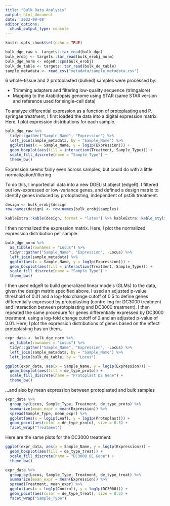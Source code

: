 ```yaml
---
title: "Bulk Data Analysis"
output: html_document
date: '2022-09-08'
editor_options: 
  chunk_output_type: console
---
```


```r
knitr::opts_chunk$set(echo = TRUE)

bulk_dge_raw <- targets::tar_read(bulk_dge)
bulk_erobj <- targets::tar_read(bulk_erobj_norm)
bulk_dge_norm <- edgeR::cpm(bulk_erobj)
bulk_de_table <- targets::tar_read(bulk_de_table)
sample_metadata <- read_csv("metadata/sample_metadata.csv")

```

6 whole-tissue and 2 protoplasted (bulked) samples were processed by:

  *   Trimming adapters and filtering low-quality sequence (trimgalore)
  *   Mapping to the Arabidopsis genome using STAR (same STAR version and reference used for single-cell data)
  
To analyze differential expression as a function of protoplasting and P. syringae treatment, I first loaded the data into a digital expression matrix. Here, I plot expression distributions for each sample. 

```r
bulk_dge_raw %>% 
  tidyr::gather("Sample_Name", "Expression") %>% 
  left_join(sample_metadata, by = "Sample_Name") %>%
  ggplot(aes(x = Sample_Name, y = log1p(Expression))) + 
  geom_boxplot(aes(fill = interaction(Treatment, Sample_Type))) + 
  scale_fill_discrete(name = "Sample Type") +
  theme_bw()
```

Expression seems fairly even across samples, but could do with a little normalization/filtering

To do this, I imported all data into a new DGEList object (edgeR). I filtered out low-expressed or low-variance genes, and defined a design matrix to identify genes induced by protoplasting, independent of pst3k treatment. 

```r
design <- bulk_erobj$design
row.names(design) <- row.names(bulk_erobj$samples)

kableExtra::kable(design, format = "latex") %>% kableExtra::kable_styling(full_width = FALSE)
```

I then normalized the expression matrix. Here, I plot the normalized expression distribution per sample. 

```r
bulk_dge_norm %>% 
  as_tibble(rownames = "Locus") %>%
  tidyr::gather("Sample_Name", "Expression", -Locus) %>%
  left_join(sample_metadata) %>%
  ggplot(aes(x = Sample_Name, y = log1p(Expression))) + 
  geom_boxplot(aes(fill = interaction(Treatment, Sample_Type))) + 
  scale_fill_discrete(name = "Sample Type") +
  theme_bw()

```

I then used edgeR to build generalized linear models (GLMs) to the data, given the design matrix specified above. I used an adjusted p-value threshold of 0.01 and a log-fold change cutoff of 0.5 to define genes differentially expressed by protoplasting (controlling for DC3000 treatment and interaction between protoplasting and DC3000 treatment). I then repeated the same procedure for genes differentially expressed by DC3000 treatment, using a log-fold change cutoff of 2 and an adjusted p-value of 0.01. Here, I plot the expression distributions of genes based on the effect protoplasting has on them...


```r
expr_data <- bulk_dge_norm %>%
  as_tibble(rownames = "Locus") %>%
  tidyr::gather("Sample_Name", "Expression", -Locus) %>%
  left_join(sample_metadata, by = "Sample_Name") %>%
  left_join(bulk_de_table, by = "Locus")

ggplot(expr_data, aes(x = Sample_Name, y = log1p(Expression))) + 
  geom_boxplot(aes(fill = de_type_proto)) + 
  scale_fill_discrete(name = "Protoplast DE Gene") +
  theme_bw()
```

...and also by mean expression between protoplasted and bulk samples

```r
expr_data %>%
  group_by(Locus, Sample_Type, Treatment, de_type_proto) %>%
  summarize(mean_expr = mean(Expression)) %>%
  spread(Sample_Type, mean_expr) %>%
  ggplot(aes(x = log1p(Leaf), y = log1p(Protoplast))) + 
  geom_point(aes(color = de_type_proto), size = 0.5) +
  facet_wrap("Treatment")
```

Here are the same plots for the DC3000 treatment:

```r
ggplot(expr_data, aes(x = Sample_Name, y = log1p(Expression))) + 
  geom_boxplot(aes(fill = de_type_treat)) + 
  scale_fill_discrete(name = "DC3000 DE Gene") +
  theme_bw()

expr_data %>%
  group_by(Locus, Sample_Type, Treatment, de_type_treat) %>%
  summarize(mean_expr = mean(Expression)) %>%
  spread(Treatment, mean_expr) %>%
  ggplot(aes(x = log1p(Control), y = log1p(DC3000))) + 
  geom_point(aes(color = de_type_treat), size = 0.5) +
  facet_wrap("Sample_Type")
```
